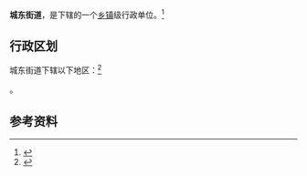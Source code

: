 {{中国乡级行政区|37/16/25/001/000}}

'''城东街道'''，是{{PRC admin/fullname|37/16/25/001/000|3}}下辖的一个[[乡镇|乡镇]]级行政单位。<ref>{{PRC admin/ref sgc|{{PRC admin/parent|37/16/25/001/000}}}}</ref>

== 行政区划 ==

城东街道下辖以下地区：<ref>{{PRC admin/ref sgc|37/16/25/001/000}}</ref>

{{PRC admin/children|37/16/25/001/000}}。

== 参考资料 ==

{{reflist}}

{{行政区划小作品}}
{{PRC admin/navcat|37/16/25/001/000}}